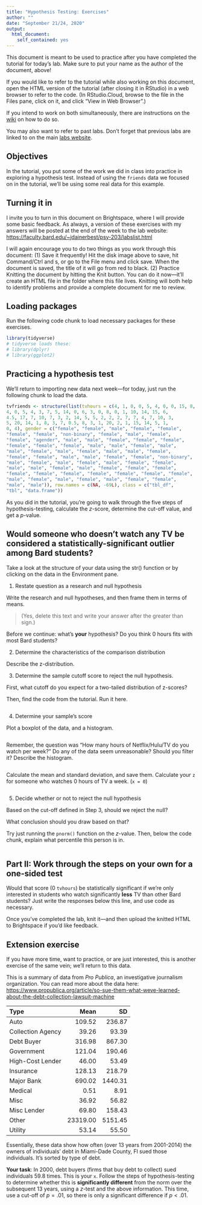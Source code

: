 ```yaml
---
title: "Hypothesis Testing: Exercises"
author: ""
date: "September 21/24, 2020"
output: 
  html_document:
    self_contained: yes
---
```


This document is meant to be used to practice after you have completed the tutorial for today's lab. Make sure to put your name as the author of the document, above! 

If you would like to refer to the tutorial while also working on this document, open the HTML version of the tutorial (after closing it in RStudio) in a web browser to refer to the code. (In RStudio.Cloud, browse to the file in the Files pane, click on it, and click "View in Web Browser".)

If you intend to work on both simultaneously, there are instructions on the [wiki](https://github.com/jdbest/psy-203/wiki/Run-a-tutorial-and-exercise-simultaneously) on how to do so.

You may also want to refer to past labs. Don't forget that previous labs are linked to on the main [labs website](https://faculty.bard.edu/~jdainerbest/psy-203/labslist.html).

## Objectives

In the tutorial, you put some of the work we did in class into practice in exploring a hypothesis test. Instead of using the `friends` data we focused on in the tutorial, we'll be using some real data for this example. 

## Turning it in

I invite you to turn in this document on Brightspace, where I will provide some basic feedback. As always, a version of these exercises with my answers will be posted at the end of the week to the lab website: <https://faculty.bard.edu/~jdainerbest/psy-203/labslist.html>

I will again encourage you to do two things as you work through this document: (1) Save it frequently! Hit the disk image above to save, hit Command/Ctrl and s, or go to the File menu and click save. When the document is saved, the title of it will go from red to black. (2) Practice Knitting the document by hitting the Knit button. You can do it now---it'll create an HTML file in the folder where this file lives. Knitting will both help to identify problems and provide a complete document for me to review.

## Loading packages

Run the following code chunk to load necessary packages for these exercises. 

```r
library(tidyverse)
# tidyverse loads these:
# library(dplyr)
# library(ggplot2)
```


## Practicing a hypothesis test

We'll return to importing new data next week---for today, just run the following chunk to load the data.

```r
tvfriends <- structure(list(tvhours = c(4, 1, 0, 0, 5, 4, 0, 0, 15, 8, 2, 
4, 0, 5, 4, 3, 7, 5, 14, 0, 6, 3, 0, 8, 0, 1, 10, 14, 15, 6, 
4.5, 17, 7, 10, 7, 3, 2, 14, 5, 5, 2, 2, 2, 7, 7, 4, 7, 10, 3, 
5, 20, 14, 1, 8, 3, 7, 0.5, 8, 3, 1, 20, 2, 1, 15, 14, 5, 1, 
0, 4), gender = c("female", "female", "male", "female", "female", 
"female", "female", "non-binary", "female", "male", "female", 
"female", "agender", "male", "male", "female", "female", "female", 
"female", "female", "female", "male", "male", "female", "male", 
"male", "female", "male", "female", "male", "male", "female", 
"female", "female", "male", "male", "female", "female", "non-binary", 
"male", "female", "male", "female", "male", "female", "female", 
"male", "male", "female", "male", "female", "female", "female", 
"female", "female", "female", "female", "female", "female", "female", 
"male", "female", "male", "female", "male", "female", "female", 
"male", "male")), row.names = c(NA, -69L), class = c("tbl_df", 
"tbl", "data.frame"))
```

As you did in the tutorial, you're going to walk through the five steps of hypothesis-testing, calculate the *z*-score, determine the cut-off value, and get a *p*-value. 

## Would someone who doesn't watch any TV be considered a statistically-significant outlier among Bard students? 

Take a look at the structure of your data using the str() function or by clicking on the data in the Environment pane. 

1. Restate question as a research and null hypothesis

Write the research and null hypotheses, and then frame them in terms of means.

> (Yes, delete this text and write your answer after the greater than sign.)

Before we continue: what's **your** hypothesis? Do you think 0 hours fits with most Bard students? 

> 

2. Determine the characteristics of the comparison distribution

Describe the z-distribution.

> 

3. Determine the sample cutoff score to reject the null hypothesis. 

First, what cutoff do you expect for a two-tailed distribution of z-scores?

> 

Then, find the code from the tutorial. Run it here.

```r

```

4. Determine your sample’s score

Plot a boxplot of the data, and a histogram.

```r

```

Remember, the question was "How many hours of Netflix/Hulu/TV do you watch per week?" Do any of the data seem unreasonable? Should you filter it? Describe the histogram. 

> 

```r

```

Calculate the mean and standard deviation, and save them. Calculate your `z` for someone who watches 0 hours of TV a week. (`x = 0`)

```r

```

5. Decide whether or not to reject the null hypothesis

Based on the cut-off defined in Step 3, should we reject the null? 

> 

What conclusion should you draw based on that?

> 

Try just running the `pnorm()` function on the *z*-value. Then, below the code chunk, explain what percentile this person is in.

```r

```

> 

## Part II: Work through the steps on your own for a one-sided test

Would that score (0 `tvhours`) be statistically significant if we're only interested in students who watch significantly **less** TV than other Bard students? Just write the responses below this line, and use code as necessary. 



Once you've completed the lab, knit it---and then upload the knitted HTML to Brightspace if you'd like feedback.

## Extension exercise

If you have more time, want to practice, or are just interested, this is another exercise of the same vein; we'll return to this data. 

This is a summary of data from *Pro Publica*, an investigative journalism organization. You can read more about the data here: <https://www.propublica.org/article/so-sue-them-what-weve-learned-about-the-debt-collection-lawsuit-machine>

|Type              |     Mean|      SD|
|:-----------------|--------:|-------:|
|Auto              |   109.52|  236.87|
|Collection Agency |    39.26|   93.39|
|Debt Buyer        |   316.98|  867.30|
|Government        |   121.04|  190.46|
|High-Cost Lender  |    46.00|   53.49|
|Insurance         |   128.13|  218.79|
|Major Bank        |   690.02| 1440.31|
|Medical           |     0.51|    8.91|
|Misc              |    36.92|   56.82|
|Misc Lender       |    69.80|  158.43|
|Other             | 23319.00| 5151.45|
|Utility           |    53.14|   55.50|

Essentially, these data show how often (over 13 years from 2001-2014) the owners of individuals' debt in Miami-Dade County, Fl sued those individuals. It's sorted by type of debt.

**Your task**: In 2000, debt buyers (firms that buy debt to collect) sued individuals 59.8 times. This is your `x`. Follow the steps of hypothesis-testing to determine whether this is **significantly different** from the norm over the subsequent 13 years, using a *z*-test and the above information.  This time, use a cut-off of $p=.01$, so there is only a significant difference if $p<.01$. 



